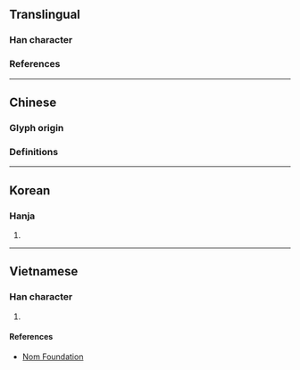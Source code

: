{{character info}}
==Translingual==

===Han character===
{{Han char|rn=75|rad=木|as=05|sn=9|four=45957|canj=DGB|ids=⿰木冉}}

===References===
{{Han ref|kx=0520.010|dkj=14637|dj=0908.010|hdz=21182.040|uh=67DF}}

----

==Chinese==
===Glyph origin===
{{Han etym}}
===Definitions===
{{zh-see|楠|v}}

----

==Korean==

===Hanja===
{{ko-hanja|남}}

# {{rfdef|ko|sort=木05}}

----

==Vietnamese==

===Han character===
{{vi-readings|rs=木05|reading=nam}}

# {{rfdef|vi|sort=木05}}

====References====
* [http://nomfoundation.org/common/nom_details.php?codepoint=67df Nom Foundation]
